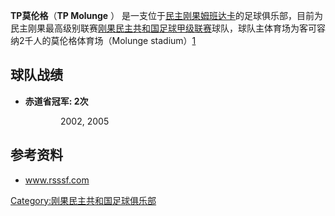 {{notability unreferenced|time=2010-12-27T04:30:39+00:00}}
'''TP莫伦格'''（'''TP Molunge''' ） 是一支位于[[民主刚果|民主刚果]][[姆班达卡|姆班达卡]]的足球俱乐部，目前为民主刚果最高级别联赛[[刚果民主共和国足球甲级联赛|刚果民主共和国足球甲级联赛]]球队，球队主体育场为客可容纳2千人的莫伦格体育场（Molunge stadium）[http://www.rsssf.com/tablesz/zaire08.html]{{Wayback|url=http://www.rsssf.com/tablesz/zaire08.html |date=20170621085055 }} 

==球队战绩==
*'''赤道省冠军: 2次'''
:: 2002, 2005

==参考资料==
*[http://www.rsssf.com/tablesz/zaire08.html www.rsssf.com]{{Wayback|url=http://www.rsssf.com/tablesz/zaire08.html |date=20170621085055 }}
 
[[Category:刚果民主共和国足球俱乐部|Category:刚果民主共和国足球俱乐部]]